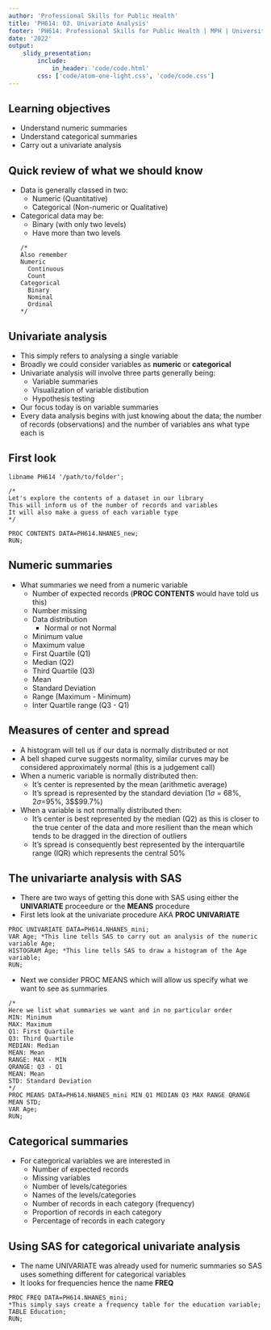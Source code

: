 ```yaml
---
author: 'Professional Skills for Public Health'
title: 'PH614: 03. Univariate Analysis'
footer: 'PH614: Professional Skills for Public Health | MPH | University of Maryland Baltimore'
date: '2022'
output:
    slidy_presentation:
        include:
            in_header: 'code/code.html'
        css: ['code/atom-one-light.css', 'code/code.css']
---
```


## Learning objectives  
- Understand numeric summaries  
- Understand categorical summaries  
- Carry out a univariate analysis  

## Quick review of what we should know  
- Data is generally classed in two:  
    + Numeric (Quantitative)  
    + Categorical (Non-numeric or Qualitative)  
- Categorical data may be:
    + Binary (with only two levels)
    + Have more than two levels  
```SAS
/*
Also remember 
Numeric 
    Continuous  
    Count  
Categorical 
    Binary 
    Nominal 
    Ordinal
*/
```  

## Univariate analysis  
- This simply refers to analysing a single variable  
- Broadly we could consider variables as **numeric** or **categorical**  
- Univariate analysis will involve three parts generally being:
    + Variable summaries  
    + Visualization of variable distibution  
    + Hypothesis testing  
- Our focus today is on variable summaries  
- Every data analysis begins with just knowing about the data; the number of records (observations) and the number of variables ans what type each is  

## First look  
```SAS 
libname PH614 '/path/to/folder';

/*
Let's explore the contents of a dataset in our library
This will inform us of the number of records and variables 
It will also make a guess of each variable type
*/

PROC CONTENTS DATA=PH614.NHANES_new;
RUN;
```  

## Numeric summaries  
- What summaries we need from a numeric variable  
    + Number of expected records (**PROC CONTENTS** would have told us this)  
    + Number missing  
    + Data distribution  
        + Normal or not Normal
    + Minimum value  
    + Maximum value  
    + First Quartile (Q1)  
    + Median (Q2)  
    + Third Quartile (Q3)  
    + Mean 
    + Standard Deviation  
    + Range (Maximum - Minimum) 
    + Inter Quartile range (Q3 - Q1)  

## Measures of center and spread  
- A histogram will tell us if our data is normally distributed or not  
- A bell shaped curve suggests normality, similar curves may be considered approximately normal (this is a judgement call)  
- When a numeric variable is normally distributed then:
    + It's center is represented by the mean (arithmetic average) 
    + It's spread is represented by the standard deviation (1$\sigma$ = 68%, 2$\sigma$=95%, 3$\sigma$99.7%)  
- When a variable is not normally distributed then:
    + It's center is best represented by the median (Q2) as this is closer to the true center of the data and more resilient than the mean which tends to be dragged in the direction of outliers  
    + It's spread is consequently best represented by the interquartile range (IQR) which represents the central 50%  

## The univariarte analysis with SAS  
- There are two ways of getting this done with SAS using either the **UNIVARIATE** proceedure or the **MEANS** procedure  
- First lets look at the univariate procedure AKA **PROC UNIVARIATE**  
```SAS  
PROC UNIVARIATE DATA=PH614.NHANES_mini;
VAR Age; *This line tells SAS to carry out an analysis of the numeric variable Age;
HISTOGRAM Age; *This line tells SAS to draw a histogram of the Age variable;
RUN;
```  
- Next we consider PROC MEANS which will allow us specify what we want to see as summaries  
```SAS 
/*
Here we list what summaries we want and in no particular order  
MIN: Minimum 
MAX: Maximum 
Q1: First Quartile  
Q3: Third Quartile  
MEDIAN: Median 
MEAN: Mean 
RANGE: MAX - MIN 
QRANGE: Q3 - Q1 
MEAN: Mean
STD: Standard Deviation 
*/
PROC MEANS DATA=PH614.NHANES_mini MIN Q1 MEDIAN Q3 MAX RANGE QRANGE MEAN STD;
VAR Age;
RUN;
```  

## Categorical summaries  
- For categorical variables we are interested in  
    + Number of expected records  
    + Missing variables  
    + Number of levels/categories 
    + Names of the levels/categories    
    + Number of records in each category (frequency)  
    + Proportion of records in each category 
    + Percentage of records in each category  

## Using SAS for categorical univariate analysis  
- The name UNIVARIATE was already used for numeric summaries so SAS uses something different for categorical variables  
- It looks for frequencies hence the name **FREQ**  
```SAS  
PROC FREQ DATA=PH614.NHANES_mini;
*This simply says create a frequency table for the education variable;
TABLE Education;
RUN;
```
